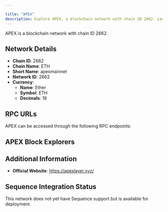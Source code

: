 ```yaml
---

title: "APEX"
description: Explore APEX, a blockchain network with chain ID 2662. Learn about its native currency, Ether, and how to interact with the network.
---
```




APEX is a blockchain network with chain ID 2662.

## Network Details

- **Chain ID**: 2662
- **Chain Name**: ETH
- **Short Name**: apexmainnet
- **Network ID**: 2662
- **Currency**: 
  - **Name**: Ether
  - **Symbol**: ETH
  - **Decimals**: 18

## RPC URLs

APEX can be accessed through the following RPC endpoints:



## APEX Block Explorers



## Additional Information

- **Official Website**: https://apexlayer.xyz/

## Sequence Integration Status

This network does not yet have Sequence support but is available for deployment.
